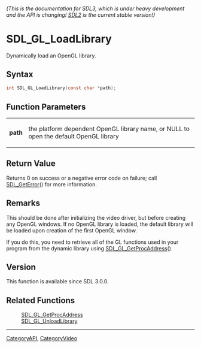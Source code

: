 ====== (This is the documentation for SDL3, which is under heavy development and the API is changing! [https://wiki.libsdl.org/ SDL2] is the current stable version!) ======
= SDL_GL_LoadLibrary =

Dynamically load an OpenGL library.

== Syntax ==

<syntaxhighlight lang='c'>
int SDL_GL_LoadLibrary(const char *path);
</syntaxhighlight>

== Function Parameters ==

{|
|'''path'''
|the platform dependent OpenGL library name, or NULL to open the default OpenGL library
|}

== Return Value ==

Returns 0 on success or a negative error code on failure; call
[[SDL_GetError]]() for more information.

== Remarks ==

This should be done after initializing the video driver, but before
creating any OpenGL windows. If no OpenGL library is loaded, the default
library will be loaded upon creation of the first OpenGL window.

If you do this, you need to retrieve all of the GL functions used in your
program from the dynamic library using [[SDL_GL_GetProcAddress]]().

== Version ==

This function is available since SDL 3.0.0.

== Related Functions ==

:[[SDL_GL_GetProcAddress]]
:[[SDL_GL_UnloadLibrary]]

----
[[CategoryAPI]], [[CategoryVideo]]


